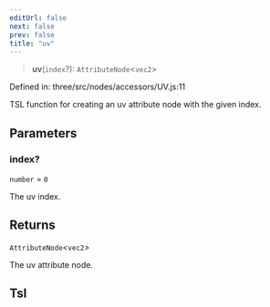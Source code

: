 ```yaml
---
editUrl: false
next: false
prev: false
title: "uv"
---
```


> **uv**(`index`?): `AttributeNode`\<`vec2`\>

Defined in: three/src/nodes/accessors/UV.js:11

TSL function for creating an uv attribute node with the given index.

## Parameters

### index?

`number` = `0`

The uv index.

## Returns

`AttributeNode`\<`vec2`\>

The uv attribute node.

## Tsl
